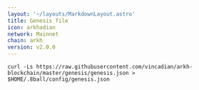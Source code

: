 ```yaml
---
layout: '~/layouts/MarkdownLayout.astro'
title: Genesis file
icon: arkhadian
network: Mainnet
chain: arkh
version: v2.0.0 
---
```

```
curl -Ls https://raw.githubusercontent.com/vincadian/arkh-blockchain/master/genesis/genesis.json > $HOME/.8ball/config/genesis.json
```